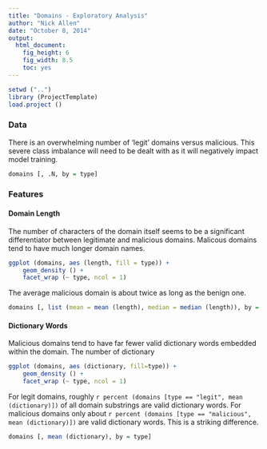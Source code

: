 ```yaml
---
title: "Domains - Exploratory Analysis"
author: "Nick Allen"
date: "October 8, 2014"
output:
  html_document:
    fig_height: 6
    fig_width: 8.5
    toc: yes
---
```


```r
setwd ("..")
library (ProjectTemplate)
load.project ()
```

### Data

There is an overwhelming number of 'legit' domains versus malicious.  This severe class imbalance will need to be dealt with as it will negatively impact model training.

```r
domains [, .N, by = type]
```

### Features

#### Domain Length

The number of characters of the domain itself seems to be a significant differentiator between legitimate and malicious domains.  Malicous domains tend to have much longer domain names.

```r
ggplot (domains, aes (length, fill = type)) + 
    geom_density () + 
    facet_wrap (~ type, ncol = 1)
```

The average malicious domain is about twice as long as the benign one.

```r
domains [, list (mean = mean (length), median = median (length)), by = type]
```

#### Dictionary Words

Malicious domains tend to have far fewer valid dictionary words embedded within the domain.  The number of dictionary

```r
ggplot (domains, aes (dictionary, fill=type)) + 
    geom_density () +
    facet_wrap (~ type, ncol = 1)
```

For legit domains, roughly `r percent (domains [type == "legit", mean (dictionary)])` of all domain substrings are valid dictionary words.  For malicious domains only about `r percent (domains [type == "malicious", mean (dictionary)])` are valid dictionary words.  This is a striking difference.

```r
domains [, mean (dictionary), by = type]
```





